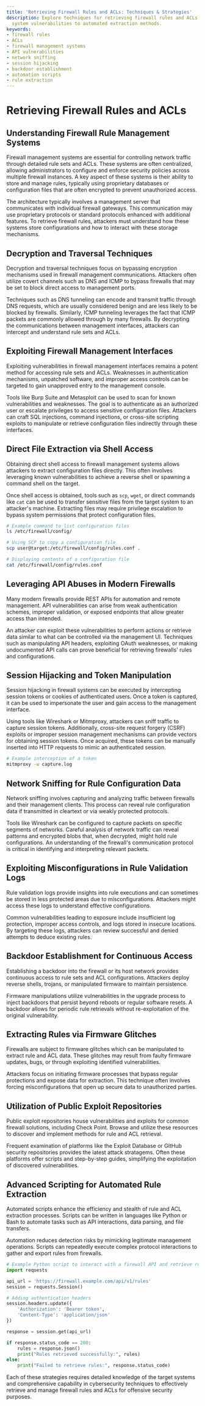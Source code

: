 ```yaml
---
title: 'Retrieving Firewall Rules and ACLs: Techniques & Strategies'
description: Explore techniques for retrieving firewall rules and ACLs, from management
  system vulnerabilities to automated extraction methods.
keywords:
- firewall rules
- ACLs
- firewall management systems
- API vulnerabilities
- network sniffing
- session hijacking
- backdoor establishment
- automation scripts
- rule extraction
---
```


# Retrieving Firewall Rules and ACLs

## Understanding Firewall Rule Management Systems

Firewall management systems are essential for controlling network traffic through detailed rule sets and ACLs. These systems are often centralized, allowing administrators to configure and enforce security policies across multiple firewall instances. A key aspect of these systems is their ability to store and manage rules, typically using proprietary databases or configuration files that are often encrypted to prevent unauthorized access.

The architecture typically involves a management server that communicates with individual firewall gateways. This communication may use proprietary protocols or standard protocols enhanced with additional features. To retrieve firewall rules, attackers must understand how these systems store configurations and how to interact with these storage mechanisms.

## Decryption and Traversal Techniques

Decryption and traversal techniques focus on bypassing encryption mechanisms used in firewall management communications. Attackers often utilize covert channels such as DNS and ICMP to bypass firewalls that may be set to block direct access to management ports.

Techniques such as DNS tunneling can encode and transmit traffic through DNS requests, which are usually considered benign and are less likely to be blocked by firewalls. Similarly, ICMP tunneling leverages the fact that ICMP packets are commonly allowed through by many firewalls. By decrypting the communications between management interfaces, attackers can intercept and understand rule sets and ACLs.

## Exploiting Firewall Management Interfaces

Exploiting vulnerabilities in firewall management interfaces remains a potent method for accessing rule sets and ACLs. Weaknesses in authentication mechanisms, unpatched software, and improper access controls can be targeted to gain unapproved entry to the management console.

Tools like Burp Suite and Metasploit can be used to scan for known vulnerabilities and weaknesses. The goal is to authenticate as an authorized user or escalate privileges to access sensitive configuration files. Attackers can craft SQL injections, command injections, or cross-site scripting exploits to manipulate or retrieve configuration files indirectly through these interfaces.

## Direct File Extraction via Shell Access

Obtaining direct shell access to firewall management systems allows attackers to extract configuration files directly. This often involves leveraging known vulnerabilities to achieve a reverse shell or spawning a command shell on the target.

Once shell access is obtained, tools such as `scp`, `wget`, or direct commands like `cat` can be used to transfer sensitive files from the target system to an attacker's machine. Extracting files may require privilege escalation to bypass system permissions that protect configuration files.

```bash
# Example command to list configuration files
ls /etc/firewall/config/

# Using SCP to copy a configuration file
scp user@target:/etc/firewall/config/rules.conf .

# Displaying contents of a configuration file
cat /etc/firewall/config/rules.conf
```

## Leveraging API Abuses in Modern Firewalls

Many modern firewalls provide REST APIs for automation and remote management. API vulnerabilities can arise from weak authentication schemes, improper validation, or exposed endpoints that allow greater access than intended.

An attacker can exploit these vulnerabilities to perform actions or retrieve data similar to what can be controlled via the management UI. Techniques such as manipulating API headers, exploiting OAuth weaknesses, or making undocumented API calls can prove beneficial for retrieving firewalls' rules and configurations.

## Session Hijacking and Token Manipulation

Session hijacking in firewall systems can be executed by intercepting session tokens or cookies of authenticated users. Once a token is captured, it can be used to impersonate the user and gain access to the management interface.

Using tools like Wireshark or Mitmproxy, attackers can sniff traffic to capture session tokens. Additionally, cross-site request forgery (CSRF) exploits or improper session management mechanisms can provide vectors for obtaining session tokens. Once acquired, these tokens can be manually inserted into HTTP requests to mimic an authenticated session.

```bash
# Example interception of a token
mitmproxy -w capture.log
```

## Network Sniffing for Rule Configuration Data

Network sniffing involves capturing and analyzing traffic between firewalls and their management clients. This process can reveal rule configuration data if transmitted in cleartext or via weakly protected protocols. 

Tools like Wireshark can be configured to capture packets on specific segments of networks. Careful analysis of network traffic can reveal patterns and encrypted blobs that, when decrypted, might hold rule configurations. An understanding of the firewall's communication protocol is critical in identifying and interpreting relevant packets.

## Exploiting Misconfigurations in Rule Validation Logs

Rule validation logs provide insights into rule executions and can sometimes be stored in less protected areas due to misconfigurations. Attackers might access these logs to understand effective configurations.

Common vulnerabilities leading to exposure include insufficient log protection, improper access controls, and logs stored in insecure locations. By targeting these logs, attackers can review successful and denied attempts to deduce existing rules.

## Backdoor Establishment for Continuous Access

Establishing a backdoor into the firewall or its host network provides continuous access to rule sets and ACL configurations. Attackers deploy reverse shells, trojans, or manipulated firmware to maintain persistence.

Firmware manipulations utilize vulnerabilities in the upgrade process to inject backdoors that persist beyond reboots or regular software resets. A backdoor allows for periodic rule retrievals without re-exploitation of the original vulnerability.

## Extracting Rules via Firmware Glitches

Firewalls are subject to firmware glitches which can be manipulated to extract rule and ACL data. These glitches may result from faulty firmware updates, bugs, or through exploiting identified vulnerabilities.

Attackers focus on initiating firmware processes that bypass regular protections and expose data for extraction. This technique often involves forcing misconfigurations that open up secure data to unauthorized parties.

## Utilization of Public Exploit Repositories

Public exploit repositories house vulnerabilities and exploits for common firewall solutions, including Check Point. Browse and utilize these resources to discover and implement methods for rule and ACL retrieval.

Frequent examination of platforms like the Exploit Database or GitHub security repositories provides the latest attack stratagems. Often these platforms offer scripts and step-by-step guides, simplifying the exploitation of discovered vulnerabilities.

## Advanced Scripting for Automated Rule Extraction

Automated scripts enhance the efficiency and stealth of rule and ACL extraction processes. Scripts can be written in languages like Python or Bash to automate tasks such as API interactions, data parsing, and file transfers.

Automation reduces detection risks by mimicking legitimate management operations. Scripts can repeatedly execute complex protocol interactions to gather and export rules from firewalls.

```python
# Example Python script to interact with a firewall API and retrieve rules
import requests

api_url = 'https://firewall.example.com/api/v1/rules'
session = requests.Session()

# Adding authentication headers
session.headers.update({
    'Authorization': 'Bearer token',
    'Content-Type': 'application/json'
})

response = session.get(api_url)

if response.status_code == 200:
    rules = response.json()
    print("Rules retrieved successfully:", rules)
else:
    print("Failed to retrieve rules:", response.status_code)
``` 

Each of these strategies requires detailed knowledge of the target systems and comprehensive capability in cybersecurity techniques to effectively retrieve and manage firewall rules and ACLs for offensive security purposes.